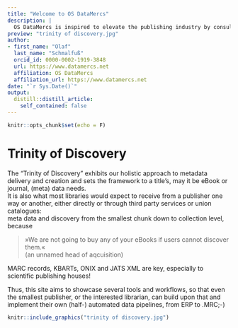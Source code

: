 ```yaml
---
title: "Welcome to OS DataMercs"
description: |
  OS DataMercs is inspired to elevate the publishing industry by consulting, encouraging and providing most recognized metadata services
preview: "trinity of discovery.jpg"
author:
- first_name: "Olaf"
  last_name: "Schmalfuß"
  orcid_id: 0000-0002-1919-3848 
  url: https://www.datamercs.net
  affiliation: OS DataMercs
  affiliation_url: https://www.datamercs.net
date: "`r Sys.Date()`"
output:
  distill::distill_article:
    self_contained: false
---
```


```r
knitr::opts_chunk$set(echo = F)
```

# Trinity of Discovery

The "Trinity of Discovery" exhibits our holistic approach to metadata delivery and creation and sets the framework to a title's, may it be eBook or journal, (meta) data needs.  
It is also what most libraries would expect to receive from a publisher one way or another, either directly or through third party services or union catalogues:  
meta data and discovery from the smallest chunk down to collection level, because  

> »We are not going to buy any of your eBooks if users cannot discover them.«  
> (an unnamed head of aqcuisition)

MARC records, KBARTs, ONIX and JATS XML are key, especially to scientific publishing houses!  

Thus, this site aims to showcase several tools and workflows, so that even the smallest publisher, or the interested librarian, can build upon that and implement their own (half-) automated data pipelines, from ERP to .MRC;-)  

```r
knitr::include_graphics("trinity of discovery.jpg")
```

